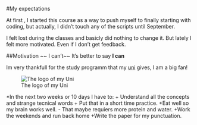 #My expectations

At first , I started this course as a way to push myself to finally starting with coding, but actually, I didn't touch any of the scripts until September. 

I felt lost during the classes and basicly did nothing to change it. 
But lately I felt more motivated. Even if I don't get feedback.

##Motivation 
~~ I can't~~
It's better to say **I can**

Im very thankfull for the study programm that my [uni](https://www.uni-regensburg.de/) gives, I am a big fan!

![The logo of my Uni]( https://upload.wikimedia.org/wikipedia/commons/thumb/0/0f/Universit%C3%A4t_Regensburg_logo.svg/2000px-Universit%C3%A4t_Regensburg_logo.svg.png)

*In the next two weeks or 10 days I have to: 
  + Understand all the concepts and strange tecnical words
  + Put that in a short time practice. 
  +Eat well so my brain works well. 
    - That maybe requiers more protein and water. 
  +Work the weekends and run back home
  +Write the paper for my punctuation. 
  
  

